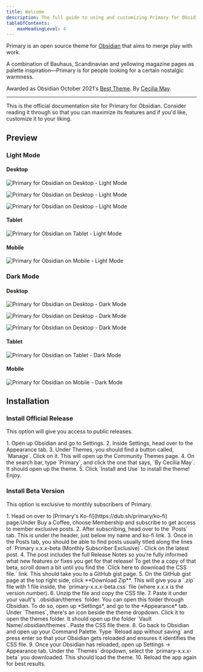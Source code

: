 ```yaml
---
title: Welcome
description: The full guide to using and customizing Primary for Obsidian.
tableOfContents:
    maxHeadingLevel: 4
---
```



Primary is an open source theme for [Obsidian](https://obsidian.md/) that aims to merge play with work.

A combination of Bauhaus, Scandinavian and yellowing magazine pages as palette inspiration—Primary is for people looking for a certain nostalgic warmness.

Awarded as Obsidian October 2021's [Best Theme](https://obsidian.md/october2021). By [Cecilia May](/about).

---

This is the official documentation site for Primary for Obsidian. Consider reading it through so that you can maximize its features and if you'd like, customize it to your liking.

## Preview

### Light Mode

#### Desktop

![Primary for Obsidian on Desktop - Light Mode](/src/public/assets/previews/desktop-1_light-mode.png)

![Primary for Obsidian on Desktop - Light Mode](/src/public/assets/previews/desktop-2_light-mode.png)

![Primary for Obsidian on Desktop - Light Mode](/src/public/assets/previews/desktop-3_light-mode.png)

#### Tablet

![Primary for Obsidian on Tablet - Light Mode](/src/public/assets/previews/tablet-1_light-mode.png)

#### Mobile

![Primary for Obsidian on Mobile - Light Mode](/src/public/assets/previews/mobile-1_light-mode.png)

### Dark Mode

#### Desktop

![Primary for Obsidian on Desktop - Dark Mode](/src/public/assets/previews/desktop-1_dark-mode.png)

![Primary for Obsidian on Desktop - Dark Mode](/src/public/assets/previews/desktop-2_dark-mode.png)

![Primary for Obsidian on Desktop - Dark Mode](/src/public/assets/previews/desktop-3_dark-mode.png)

#### Tablet

![Primary for Obsidian on Tablet - Dark Mode](/src/public/assets/previews/tablet-1_dark-mode.png)

#### Mobile

![Primary for Obsidian on Mobile - Dark Mode](/src/public/assets/previews/mobile-1_dark-mode.png)


## Installation

### Install Official Release

This option will give you access to public releases.

<Steps>
1. Open up Obsidian and go to Settings.
2. Inside Settings, head over to the Appearance tab.
3. Under Themes, you should find a button called, `Manage`. Click on it. This will open up the Community Themes page.
4. On the search bar, type `Primary`, and click the one that says, `By Cecilia May`. It should open up the theme.
5. Click `Install and Use` to install the theme! Enjoy.
</Steps>

### Install Beta Version

This option is exclusive to monthly subscribers of Primary.

<Steps>
1. Head on over to [Primary's Ko-fi](https://dub.sh/primary/ko-fi) page.Under Buy a Coffee, choose Membership and subscribe to get access to member exclusive posts.
2. After subscribing, head over to the `Posts` tab. This is under the header, just below my name and ko-fi link.
3. Once in the Posts tab, you should be able to find posts usually titled along the lines of `Primary x.x.x-beta (Monthly Subscriber Exclusive)`. Click on the latest post.
4. The post includes the full Release Notes so you're fully informed what new features or fixes you get for that release! To get the a copy of that beta, scroll down a bit until you find the `Click here to download the CSS file.` link. This should take you to a GitHub gist page.
5. On the GitHub gist page at the top right side, click **Download Zip**. This will give you a `.zip` file with 1 file inside, the `primary-x.x.x-beta.css` file (where x.x.x is the version number).
6. Unzip the file and copy the CSS file.
7. Paste it under your vault's `.obsidian/themes` folder. You can open this folder through Obsidian. To do so, open up *Settings*, and go to the *Appearance* tab. Under `Themes`, there's an icon beside the theme dropdown. Click it to open the themes folder. It should open up the folder `Vault Name/.obsidian/themes`. Paste the CSS file there.
8. Go back to Obsidian and open up your Command Palette. Type `Reload app without saving` and press enter so that your Obsidian gets reloaded and ensures it identifies the CSS file.
9. Once your Obsidian has reloaded, open up Settings -> Appearance tab. Under the `Themes` dropdown, select the `primary-x.x.x-beta` you downloaded. This should load the theme.
10. Reload the app again for best results.
</Steps>
